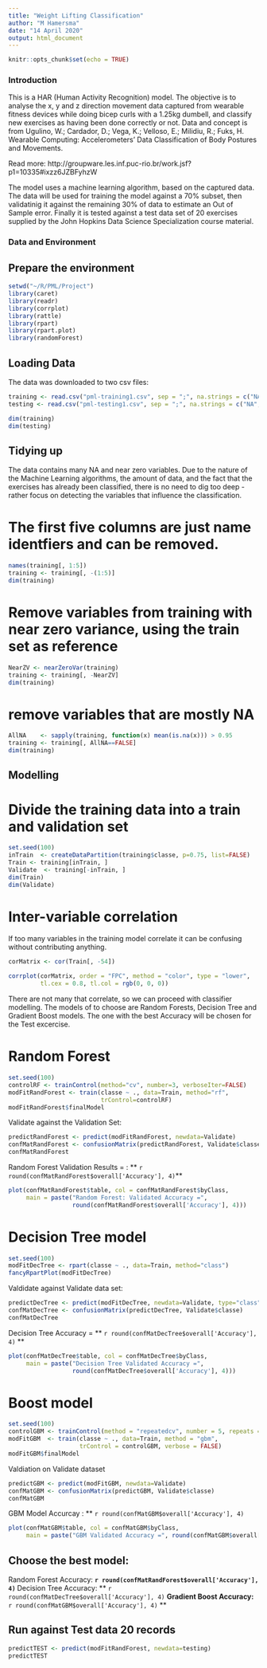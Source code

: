 ---
title: "Weight Lifting Classification"
author: "M Hamersma"
date: "14 April 2020"
output: html_document
---

```{r setup, include=FALSE}
knitr::opts_chunk$set(echo = TRUE)
```

### Introduction

This is a HAR (Human Activity Recognition) model. The objective is to analyse the x, y and z direction movement data captured from wearable fitness devices while doing bicep curls with a 1.25kg dumbell, and classify new exercises as having been done correctly or not. Data and concept is from Ugulino, W.; Cardador, D.; Vega, K.; Velloso, E.; Milidiu, R.; Fuks, H. Wearable Computing: Accelerometers' Data Classification of Body Postures and Movements.

Read more: http://groupware.les.inf.puc-rio.br/work.jsf?p1=10335#ixzz6JZBFyhzW

The model uses a machine learning algorithm, based on the captured data. The data will be used for training the model against a 70% subset, then validatinig it against the remaining 30% of data to estimate an Out of Sample error. Finally it is tested against a test data set of 20 exercises supplied by the John Hopkins Data Science Specialization course material.

### Data and Environment
## Prepare the environment
```{r prepare}
setwd("~/R/PML/Project")
library(caret) 
library(readr)
library(corrplot)
library(rattle)
library(rpart)
library(rpart.plot)
library(randomForest)
```

## Loading Data
The data was downloaded to two csv files:
```{r load data}
training <- read.csv("pml-training1.csv", sep = ";", na.strings = c("NA", "#DIV/0!", ""))
testing <- read.csv("pml-testing1.csv", sep = ";", na.strings = c("NA", "#DIV/0!", ""))

dim(training)
dim(testing)
```

## Tidying up
The data contains many NA and near zero variables. Due to the nature of the Machine Learning algorithms, the amount of data, and the fact that the exercises has already been classified, there is no need to dig too deep - rather focus on detecting the variables that influence the classification.

# The first five columns are just  name identfiers and can be removed.
```{r remove_identifiers}
names(training[, 1:5])
training <- training[, -(1:5)]
dim(training)
```

# Remove variables from training with near zero variance, using the train set as reference
```{r nzv}
NearZV <- nearZeroVar(training)
training <- training[, -NearZV]
dim(training)
```

# remove variables that are mostly NA
```{r NA}

AllNA    <- sapply(training, function(x) mean(is.na(x))) > 0.95
training <- training[, AllNA==FALSE]
dim(training)
```

## Modelling
# Divide the training data into a train and validation set
```{r train_and_validate}
set.seed(100)
inTrain  <- createDataPartition(training$classe, p=0.75, list=FALSE)
Train <- training[inTrain, ]
Validate  <- training[-inTrain, ]
dim(Train)
dim(Validate)
```

# Inter-variable correlation
If too many variables in the training model correlate it can be confusing without contributing anything.
```{r cor}
corMatrix <- cor(Train[, -54])
```
```{r corplot, echo = FALSE}
corrplot(corMatrix, order = "FPC", method = "color", type = "lower", 
         tl.cex = 0.8, tl.col = rgb(0, 0, 0))
```
There are not many that correlate, so we can proceed with classifier modelling.
The models of to choose are Random Forests, Decision Tree and Gradient Boost models.
The one with the best Accuracy will be chosen for the Test excercise.

# Random Forest
```{r Random_Forest}
set.seed(100)
controlRF <- trainControl(method="cv", number=3, verboseIter=FALSE)
modFitRandForest <- train(classe ~ ., data=Train, method="rf",
                          trControl=controlRF)
modFitRandForest$finalModel
```
Validate against the Validation Set:
```{r validateRF}
predictRandForest <- predict(modFitRandForest, newdata=Validate)
confMatRandForest <- confusionMatrix(predictRandForest, Validate$classe)
confMatRandForest
```

Random Forest Validation Results = : ** `r round(confMatRandForest$overall['Accuracy'], 4)`** 

```{r PlotValRF, echo = FALSE}
plot(confMatRandForest$table, col = confMatRandForest$byClass, 
     main = paste("Random Forest: Validated Accuracy =",
                  round(confMatRandForest$overall['Accuracy'], 4)))
```

# Decision Tree model
```{r DT}
set.seed(100)
modFitDecTree <- rpart(classe ~ ., data=Train, method="class")
fancyRpartPlot(modFitDecTree)
```
Valdidate against Validate data set:
```{r valDT}
predictDecTree <- predict(modFitDecTree, newdata=Validate, type="class")
confMatDecTree <- confusionMatrix(predictDecTree, Validate$classe)
confMatDecTree
```
Decision Tree Accuracy = ** `r round(confMatDecTree$overall['Accuracy'], 4)` **
```{r PlotValDT, echo = FALSE}
plot(confMatDecTree$table, col = confMatDecTree$byClass, 
     main = paste("Decision Tree Validated Accuracy =",
                  round(confMatDecTree$overall['Accuracy'], 4)))
```
# Boost model
```{r gbm}
set.seed(100)
controlGBM <- trainControl(method = "repeatedcv", number = 5, repeats = 1)
modFitGBM  <- train(classe ~ ., data=Train, method = "gbm",
                    trControl = controlGBM, verbose = FALSE)
modFitGBM$finalModel
```
Valdiation on Validate dataset
```{r Valgbm}
predictGBM <- predict(modFitGBM, newdata=Validate)
confMatGBM <- confusionMatrix(predictGBM, Validate$classe)
confMatGBM
```
GBM Model Accurcay : ** `r round(confMatGBM$overall['Accuracy'], 4)`
```{r plotGBM, echo = FALSE}
plot(confMatGBM$table, col = confMatGBM$byClass, 
     main = paste("GBM Validated Accuracy =", round(confMatGBM$overall['Accuracy'], 4)))
```

## Choose the best model:
Random Forest Accuracy: **`r round(confMatRandForest$overall['Accuracy'], 4)` **
Decision Tree Accuracy: ** `r round(confMatDecTree$overall['Accuracy'], 4)` **
Gradient Boost Accuracy: ** `r round(confMatGBM$overall['Accuracy'], 4)` **

## Run against Test data 20 records
```{r predictTEST}
predictTEST <- predict(modFitRandForest, newdata=testing)
predictTEST  
```
